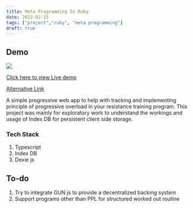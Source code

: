 ```yaml
---
title: Meta Programming In Ruby
date: 2022-02-15
tags: ["project","ruby", "meta programming"]
draft: true
---
```


## Demo
<img src="/progressive-overload/demo.gif" />

[Click here to view Live demo](https://progressive-overload-app.netlify.app)

[Alternative Link](https://projects.progressive-overload.build-failed-successfully.com/)

A simple progressive web app to help with tracking and implementing principle of progressive overload in your resistance training program.
This project was mainly for exploratory work to understand the workings and usage of Index DB for persistent client side storage.

### Tech Stack

1. Typescript
2. Index DB
3. Dexie js

## To-do

1. Try to integrate GUN js to provide a decentralized backing system
2. Support programs other than PPL for structured worked out routine

